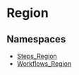
# Region

## Namespaces

- [Steps\_Region](../Region/core_flows.Region.Steps_Region/page.mdx)
- [Workflows\_Region](../Region/core_flows.Region.Workflows_Region/page.mdx)
